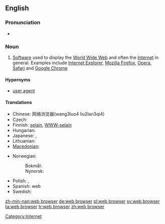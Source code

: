 {{wikipedia}}
==English==

===Pronunciation===
* {{SAMPA|/web br\`aUz3`/}}

===Noun===
{{en-noun|sg=[[web]] [[browser]]}}

# [[software|Software]] used to display the [[World Wide Web]] and often the [[Internet]] in general. Examples include [[w:Internet Explorer|Internet Explorer]], [[w:Mozilla Firefox|Mozilla Firefox]], [[w:Opera (web browser)|Opera]], [[w:Safari (web browser)|Safari]] and [[w:Google Chrome|Google Chrome]]

====Hypernyms====
* [[user agent]]

====Translations====
{{trans-top|Software used to display the World Wide Web}}
* Chinese: 网络浏览器(wang3luo4 liu2lan3qi4)
* Czech: {{t-|cs|webový prohlížeč|m}}
* Finnish: [[selain]], [[WWW-selain]]
* Hungarian: {{t-|hu|webböngésző}}
* Japanese: {{t-|ja|ブラウザ|tr=brauza}}, {{t-|ja|ウェブブラウザ|tr=Webu brauza}}
* Lithuanian: {{t|lt|naršyklė|f|xs=Lithuanian}}
* [[Macedonian]]: {{t-|mk|прелистувач|m|tr=prelístuvač}}
{{trans-mid}}
* Norwegian:
*: Bokmål: {{t|no|nettleser|m}}
*: Nynorsk: {{t|nn|nettlesar|m}}
* Polish: {{t|pl|przeglądarka|f}},  {{t|pl|przeglądarka internetowa|f}}
* Spanish: {{t+|es|navegador|m}} web
* Swedish: {{t+|sv|webbläsare}}
{{trans-bottom}}

[[Category:Internet]]

[[zh-min-nan:web browser]]
[[de:web browser]]
[[pl:web browser]]
[[sv:web browser]]
[[ta:web browser]]
[[tr:web browser]]
[[zh:web browser]]